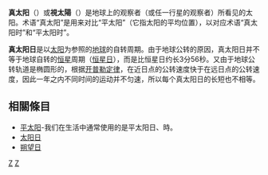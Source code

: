 {{Unreferenced|time=2020-02-23T00:40:13+00:00}} 
'''真太阳'''（{{lang-en|true sun}}）或'''視太陽'''（{{lang-en|apparent sun}}）是地球上的观察者（或任一行星的观察者）所看见的太阳。术语“真太阳”是用来对比“平太阳”（它指太阳的平均位置），以对应术语“真太阳时”和“平太阳时”。

'''真太阳日'''是以[[太阳|太阳]]为参照的[[地球|地球]]的自转周期。由于地球公转的原因，真太阳日并不等于地球自转的[[恒星|恒星]]周期（[[恒星日|恒星日]]），而是比恒星日约长3分56秒。又由于地球公转轨道是椭圆形的，根据[[开普勒定律|开普勒定律]]，在近日点的公转速度快于在远日点的公转速度，因此一年之内不同时间的运动并不匀速，所以每个真太阳日的长短也不相等。

== 相關條目 ==
*[[平太阳|平太阳]]-我们在生活中通常使用的是平太阳日、時。
*[[太阳日|太阳日]]
*[[朔望日|朔望日]]

{{Standard-stub}}
[[Category:天文學的時間|Z]]
[[Category:時計|Z]]